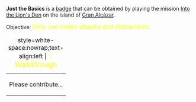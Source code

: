 '''Just the Basics''' is a [[Badges|badge]] that can be obtained by playing the mission [[Into the Lion's Den]] on the island of [[Gran Alcázar]].

Objective: <big style="color:yellow">Only use melee attacks and distractions.</big>

{| class="mw-collapsible mw-collapsed"
|+ style=white-space:nowrap;text-align:left | <big style="color:yellow">💡 Walkthrough</big>
|-
| Please contribute...
|}